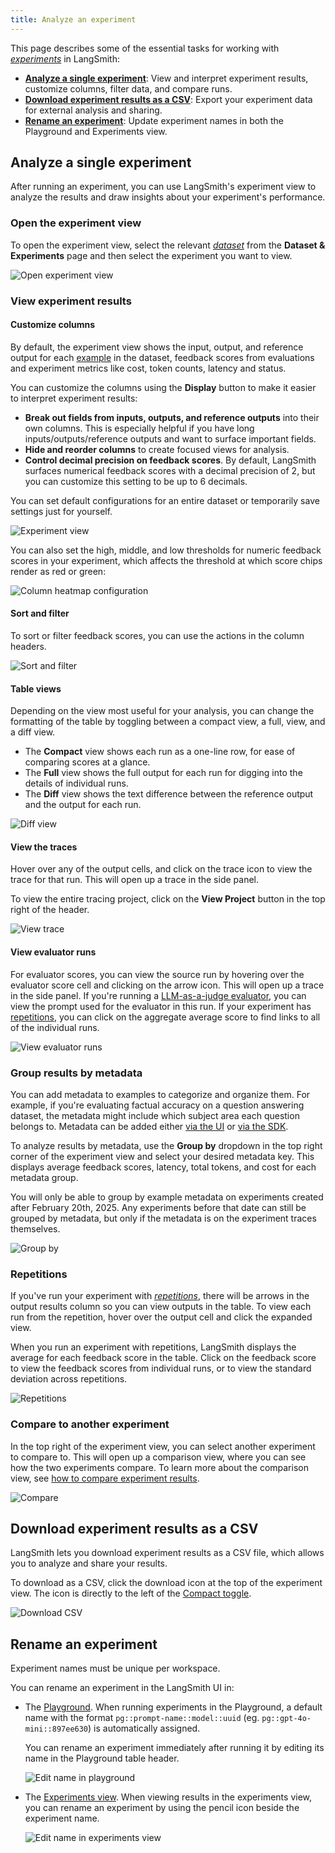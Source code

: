 ```yaml
---
title: Analyze an experiment
---
```


This page describes some of the essential tasks for working with [_experiments_](/langsmith/evaluation-concepts#experiment) in LangSmith:

- **[Analyze a single experiment](#analyze-a-single-experiment)**: View and interpret experiment results, customize columns, filter data, and compare runs.
- **[Download experiment results as a CSV](#how-to-download-experiment-results-as-a-csv)**: Export your experiment data for external analysis and sharing.
- **[Rename an experiment](#how-to-rename-an-experiment)**: Update experiment names in both the Playground and Experiments view.

## Analyze a single experiment

After running an experiment, you can use LangSmith's experiment view to analyze the results and draw insights about your experiment's performance.

### Open the experiment view

To open the experiment view, select the relevant [_dataset_](/langsmith/evaluation-concepts#datasets) from the **Dataset & Experiments** page and then select the experiment you want to view.

![Open experiment view](/langsmith/images/select-experiment.png)

### View experiment results

#### Customize columns

By default, the experiment view shows the input, output, and reference output for each [example](/langsmith/evaluation-concepts#examples) in the dataset, feedback scores from evaluations and experiment metrics like cost, token counts, latency and status.

You can customize the columns using the **Display** button to make it easier to interpret experiment results:

- **Break out fields from inputs, outputs, and reference outputs** into their own columns. This is especially helpful if you have long inputs/outputs/reference outputs and want to surface important fields.
- **Hide and reorder columns** to create focused views for analysis.
- **Control decimal precision on feedback scores**. By default, LangSmith surfaces numerical feedback scores with a decimal precision of 2, but you can customize this setting to be up to 6 decimals.

<Tip>
You can set default configurations for an entire dataset or temporarily save settings just for yourself.
</Tip>

![Experiment view](/langsmith/images/column-config.gif)

You can also set the high, middle, and low thresholds for numeric feedback scores in your experiment, which affects the threshold at which score chips render as red or green:

![Column heatmap configuration](/langsmith/images/column-heat-map.png)

#### Sort and filter

To sort or filter feedback scores, you can use the actions in the column headers.

![Sort and filter](/langsmith/images/sort-filter.png)

#### Table views

Depending on the view most useful for your analysis, you can change the formatting of the table by toggling between a compact view, a full, view, and a diff view.

- The **Compact** view shows each run as a one-line row, for ease of comparing scores at a glance.
- The **Full** view shows the full output for each run for digging into the details of individual runs.
- The **Diff** view shows the text difference between the reference output and the output for each run.

![Diff view](/langsmith/images/diff-mode.png)

#### View the traces

Hover over any of the output cells, and click on the trace icon to view the trace for that run. This will open up a trace in the side panel.

To view the entire tracing project, click on the **View Project** button in the top right of the header.

![View trace](/langsmith/images/view-trace.png)

#### View evaluator runs

For evaluator scores, you can view the source run by hovering over the evaluator score cell and clicking on the arrow icon. This will open up a trace in the side panel. If you're running a [LLM-as-a-judge evaluator](/langsmith/llm-as-judge), you can view the prompt used for the evaluator in this run. If your experiment has [repetitions](/langsmith/evaluation-concepts#repetitions), you can click on the aggregate average score to find links to all of the individual runs.

![View evaluator runs](/langsmith/images/evaluator-run.png)

### Group results by metadata

You can add metadata to examples to categorize and organize them. For example, if you're evaluating factual accuracy on a question answering dataset, the metadata might include which subject area each question belongs to. Metadata can be added either [via the UI](/langsmith/manage-datasets-in-application#edit-example-metadata) or [via the SDK](/langsmith/manage-datasets-programmatically#update-single-example).

To analyze results by metadata, use the **Group by** dropdown in the top right corner of the experiment view and select your desired metadata key. This displays average feedback scores, latency, total tokens, and cost for each metadata group.

<Info>
You will only be able to group by example metadata on experiments created after February 20th, 2025. Any experiments before that date can still be grouped by metadata, but only if the metadata is on the experiment traces themselves.
</Info>

![Group by](/langsmith/images/group-by.gif)

### Repetitions

If you've run your experiment with [_repetitions_](/langsmith/evaluation-concepts#repetitions), there will be arrows in the output results column so you can view outputs in the table. To view each run from the repetition, hover over the output cell and click the expanded view.

When you run an experiment with repetitions, LangSmith displays the average for each feedback score in the table. Click on the feedback score to view the feedback scores from individual runs, or to view the standard deviation across repetitions.

![Repetitions](/langsmith/images/repetitions.png)

### Compare to another experiment

In the top right of the experiment view, you can select another experiment to compare to. This will open up a comparison view, where you can see how the two experiments compare. To learn more about the comparison view, see [how to compare experiment results](/langsmith/compare-experiment-results).

![Compare](/langsmith/images/compare-to-another.png)

## Download experiment results as a CSV

LangSmith lets you download experiment results as a CSV file, which allows you to analyze and share your results.

To download as a CSV, click the download icon at the top of the experiment view. The icon is directly to the left of the [Compact toggle](/langsmith/compare-experiment-results#adjust-the-table-display).

![Download CSV](/langsmith/images/download-experiment-results-as-csv.png)

## Rename an experiment

<Note>
Experiment names must be unique per workspace.
</Note>

You can rename an experiment in the LangSmith UI in:

- The [Playground](#renaming-an-experiment-in-the-playground). When running experiments in the Playground, a default name with the format `pg::prompt-name::model::uuid` (eg. `pg::gpt-4o-mini::897ee630`) is automatically assigned.

  You can rename an experiment immediately after running it by editing its name in the Playground table header.

  ![Edit name in playground](/langsmith/images/rename-in-playground.png)

- The [Experiments view](#renaming-an-experiment-in-the-experiments-view). When viewing results in the experiments view, you can rename an experiment by using the pencil icon beside the experiment name.

  ![Edit name in experiments view](/langsmith/images/rename-in-experiments-view.png)
